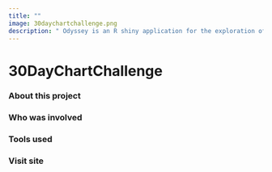 ```yaml
---
title: ""
image: 30daychartchallenge.png
description: " Odyssey is an R shiny application for the exploration of Molecular Biodiversity in Greece."
---
```


# 30DayChartChallenge

### About this project

### Who was involved

### Tools used

### Visit site
